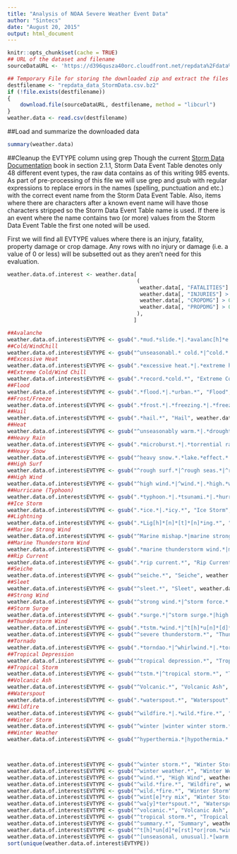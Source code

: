 ```yaml
---
title: "Analysis of NOAA Severe Weather Event Data"
author: "Sintecs"
date: "August 20, 2015"
output: html_document
---
```


```r
knitr::opts_chunk$set(cache = TRUE)
## URL of the dataset and filename
sourceDataURL <- 'https://d396qusza40orc.cloudfront.net/repdata%2Fdata%2FStormData.csv.bz2'

## Temporary File for storing the downloaded zip and extract the files we want into R
destfilename <- "repdata_data_StormData.csv.bz2"
if (!file.exists(destfilename))
{
    download.file(sourceDataURL, destfilename, method = "libcurl")
}
weather.data <- read.csv(destfilename)
```
##Load and summarize the downloaded data
```r
summary(weather.data)

```
##Cleanup the EVTYPE column using grep
Though the current [Storm Data Documentation][1] book in section 2.1.1, Storm Data Event Table denotes only 48 different event types, the raw data contains as of this writing 985 events.  As part of pre-processing of this file we will use grep and gsub with regular expressions to replace errors in the names (spelling, punctuation and etc.) with the correct event name from the Storm Data Event Table.  Also, items where there are characters after a known event name will have those characters stripped so the Storm Data Event Table name is used.  If there is an event where the name contains two (or more) values from the Storm Data Event Table the first one noted will be used.

First we will find all EVTYPE values where there is an injury, fatality, property damage or crop damage.  Any rows with no injury or damage (i.e. a value of 0 or less) will be subsetted out as they aren't need for this evaluation.

```r
weather.data.of.interest <- weather.data[
                                         (
                                          weather.data[, "FATALITIES"] > 0 |
                                          weather.data[, "INJURIES"] > 0 |
                                          weather.data[, "CROPDMG"] > 0 |
                                          weather.data[, "PROPDMG"] > 0
                                         ),
                                        ]

##Avalanche
weather.data.of.interest$EVTYPE <- gsub(".*mud.*slide.*|.*avalanc[h]*e.*|^rock slide.*|.*landslide.*", "Avalanche", weather.data.of.interest$EVTYPE, ignore.case = TRUE)
##Cold/WindChill
weather.data.of.interest$EVTYPE <- gsub("^unseasonabl.* cold.*|^cold.*|^extreme.*cold.*|^extreme.*chill.*|fog and cold.*|low temperature", "Cold/Wind Chill", weather.data.of.interest$EVTYPE, ignore.case = TRUE)
##Excessive Heat
weather.data.of.interest$EVTYPE <- gsub(".*excessive heat.*|.*extreme heat.*", "Excessive Heat", weather.data.of.interest$EVTYPE, ignore.case = TRUE)
##Extreme Cold/Wind Chill
weather.data.of.interest$EVTYPE <- gsub(".*record.*cold.*", "Extreme Cold/Wind Chill", weather.data.of.interest$EVTYPE, ignore.case = TRUE)
##Flood
weather.data.of.interest$EVTYPE <- gsub(".*flood.*|.*urban.*", "Flood", weather.data.of.interest$EVTYPE, ignore.case = TRUE)
##Frost/Freeze
weather.data.of.interest$EVTYPE <- gsub(".*frost.*|.*freezing.*|.*freeze.*", "Frost/Freeze", weather.data.of.interest$EVTYPE, ignore.case = TRUE)
##Hail
weather.data.of.interest$EVTYPE <- gsub(".*hail.*", "Hail", weather.data.of.interest$EVTYPE, ignore.case = TRUE)
##Heat
weather.data.of.interest$EVTYPE <- gsub("^unseasonably warm.*|.*drought.*|.*fire.*|^heat.*|^record.*heat.*", "Heat", weather.data.of.interest$EVTYPE, ignore.case = TRUE)
##Heavy Rain
weather.data.of.interest$EVTYPE <- gsub(".*microburst.*|.*torrential rain.*|.*unseasonal rain.*|.*heavy.*rain.*|.*heavy.*mix.*|mixed.*precipitation.*|record.*rainfall|.*rain/wind.*|rain|mixed precip", "Heavy Rain", weather.data.of.interest$EVTYPE, ignore.case = TRUE)
##Heavy Snow
weather.data.of.interest$EVTYPE <- gsub("^heavy snow.*.*lake.*effect.*|.*snow.*|.*blizzard.*", "Heavy Snow", weather.data.of.interest$EVTYPE, ignore.case = TRUE)
##High Surf
weather.data.of.interest$EVTYPE <- gsub("^rough surf.*|^rough seas.*|^rogue wave.*|.*high.*surf.*|^heavy surf.*|heavy swells|heavy seas|hazardous surf|rapidly rising water", "High Surf", weather.data.of.interest$EVTYPE, ignore.case = TRUE)
##High Wind
weather.data.of.interest$EVTYPE <- gsub("^high wind.*|^wind.*|.*high.*wind.*|gustnado|gusty.*wind.*|gradient wind|non-severe wind.*", "High Wind", weather.data.of.interest$EVTYPE, ignore.case = TRUE)
##Hurricane (Typhoon)
weather.data.of.interest$EVTYPE <- gsub(".*typhoon.*|.*tsunami.*|.*hurricane.*", "Hurricane (Typhoon)",  weather.data.of.interest$EVTYPE, ignore.case = TRUE)
##Ice Storm
weather.data.of.interest$EVTYPE <- gsub(".*ice.*|.*icy.*", "Ice Storm",  weather.data.of.interest$EVTYPE, ignore.case = TRUE)
##Lightning
weather.data.of.interest$EVTYPE <- gsub(".*Lig[h]*[n]*[t]*[n]*ing.*", "Lightning", weather.data.of.interest$EVTYPE, ignore.case = TRUE)
##Marine Strong Wind
weather.data.of.interest$EVTYPE <- gsub("^Marine mishap.*|marine strong wind|marine accident.*", "Marine Strong Wind", weather.data.of.interest$EVTYPE, ignore.case = TRUE)
##Marine Thunderstorm Wind
weather.data.of.interest$EVTYPE <- gsub(".*marine thunderstorm wind.*|marine tstm wind", "Marine Thunderstorm Wind", weather.data.of.interest$EVTYPE, ignore.case = TRUE)
##Rip Current
weather.data.of.interest$EVTYPE <- gsub(".*rip current.*", "Rip Current", weather.data.of.interest$EVTYPE, ignore.case = TRUE)
##Seiche
weather.data.of.interest$EVTYPE <- gsub("^seiche.*", "Seiche", weather.data.of.interest$EVTYPE, ignore.case = TRUE)
##Sleet
weather.data.of.interest$EVTYPE <- gsub("^sleet.*", "Sleet", weather.data.of.interest$EVTYPE, ignore.case = TRUE)
##Strong Wind
weather.data.of.interest$EVTYPE <- gsub("^strong wind.*|^storm force.*|^Severe turbulence.*|non.*tstm.*wind.*", "Strong Wind", weather.data.of.interest$EVTYPE, ignore.case = TRUE)
##Storm Surge
weather.data.of.interest$EVTYPE <- gsub(".*surge.*|^storm surge.*|high|.*high seas.*|high.*tides.*|.*storm surge.*", "Storm Surge/Tide", weather.data.of.interest$EVTYPE, ignore.case = TRUE)
##Thunderstorm Wind
weather.data.of.interest$EVTYPE <- gsub(".*tstm.*wind.*|^t[h]*u[n]*[d]*e[e]*r[e]*[s]*torm.*|thunderstorms.* wind[s].*|wins.*|^thunders.*", "Thunderstorm Wind", weather.data.of.interest$EVTYPE, ignore.case = TRUE)
weather.data.of.interest$EVTYPE <- gsub("^severe thunderstorm.*", "Thunderstorm Wind", weather.data.of.interest$EVTYPE, ignore.case = TRUE)
##Tornado
weather.data.of.interest$EVTYPE <- gsub(".*torndao.*|^whirlwind.*|.*tornado.*|funnel.*", "Tornado", weather.data.of.interest$EVTYPE, ignore.case = TRUE)
##Tropical Depression
weather.data.of.interest$EVTYPE <- gsub("^tropical depression.*", "Tropical Depression", weather.data.of.interest$EVTYPE, ignore.case = TRUE)
##Tropical Storm
weather.data.of.interest$EVTYPE <- gsub("^tstm.*|^tropical storm.*", "Tropical Storm", weather.data.of.interest$EVTYPE, ignore.case = TRUE)
##Volcanic Ash
weather.data.of.interest$EVTYPE <- gsub("^Volcanic.*", "Volcanic Ash", weather.data.of.interest$EVTYPE, ignore.case = TRUE)
##Waterspout
weather.data.of.interest$EVTYPE <- gsub(".*waterspout.*", "Waterspout", weather.data.of.interest$EVTYPE, ignore.case = TRUE)
##Wildfire
weather.data.of.interest$EVTYPE <- gsub("^wildfire.*|.*wild.*fire.*", "Wildfire", weather.data.of.interest$EVTYPE, ignore.case = TRUE)
##Winter Storm
weather.data.of.interest$EVTYPE <- gsub("^winter |winter winter storm.*|^snow.*|weather.*|.*winter storm.*", "Winter Storm", weather.data.of.interest$EVTYPE, ignore.case = TRUE)
##Winter Weather
weather.data.of.interest$EVTYPE <- gsub("^hyperthermia.*|hypothermia.*|^light snow.*|^wintry mix.*", "Winter Weather", weather.data.of.interest$EVTYPE, ignore.case = TRUE)



weather.data.of.interest$EVTYPE <- gsub("^winter storm.*", "Winter Storm", weather.data.of.interest$EVTYPE, ignore.case = TRUE)
weather.data.of.interest$EVTYPE <- gsub("^winter weather.*", "Winter Weather", weather.data.of.interest$EVTYPE, ignore.case = TRUE)
weather.data.of.interest$EVTYPE <- gsub("^wind.*", "High Wind", weather.data.of.interest$EVTYPE, ignore.case = TRUE)
weather.data.of.interest$EVTYPE <- gsub("^wild.*fire.*", "Wildfire", weather.data.of.interest$EVTYPE, ignore.case = TRUE)
weather.data.of.interest$EVTYPE <- gsub("^wild.*fire.*", "Winter Storm", weather.data.of.interest$EVTYPE, ignore.case = TRUE)
weather.data.of.interest$EVTYPE <- gsub("^wint[e]*ry mix", "Winter Storm", weather.data.of.interest$EVTYPE, ignore.case = TRUE)
weather.data.of.interest$EVTYPE <- gsub("^wa[y]*ter*spout.*", "Waterspout", weather.data.of.interest$EVTYPE, ignore.case = TRUE)
weather.data.of.interest$EVTYPE <- gsub("^volcanic.*", "Volcanic Ash", weather.data.of.interest$EVTYPE, ignore.case = TRUE)
weather.data.of.interest$EVTYPE <- gsub("^tropical storm.*", "Tropical Storm", weather.data.of.interest$EVTYPE, ignore.case = TRUE)
weather.data.of.interest$EVTYPE <- gsub("^summary.*", "Summary", weather.data.of.interest$EVTYPE, ignore.case = TRUE)
weather.data.of.interest$EVTYPE <- gsub("^t[h]*un[d]*e[rst]*or|rom.*win.*", "Thunderstorm Wind", weather.data.of.interest$EVTYPE, ignore.case = TRUE)
weather.data.of.interest$EVTYPE <- gsub("^[unseasonal, unusual].*[warm, hot].*", "Heat", weather.data.of.interest$EVTYPE, ignore.case = TRUE)
sort(unique(weather.data.of.interest$EVTYPE))
```





[1]: https://d396qusza40orc.cloudfront.net/repdata%2Fpeer2_doc%2Fpd01016005curr.pdf
